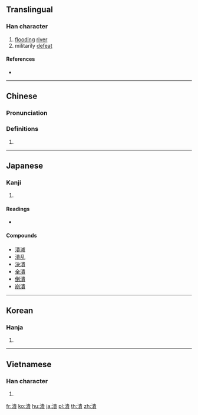 {{also|溃}}
==Translingual==

===Han character===
{{Han char|rn=85|rad=水|as=12|sn=15|four=35186|canj=ELMC}}

# [[flood]]ing [[river]]
# militarily [[defeat]]

====References====
* {{Han ref|kx=0650.230|dkj=18281|dj=1061.040|hdz=31741.020|uh=6F70|ud=28528|bh=BCEC|bd=48364}}

----

==Chinese==
{{zh-forms|s=溃}}

===Pronunciation===
{{zh-pron
|m=kuì
|c=kui2
|h=pfs=
|md=
|mn=
|w=
|mc=y
|oc=y
|cat=
}}

===Definitions===
{{zh-hanzi}}

# {{rfdef|lang=zh}}

----

==Japanese==

===Kanji===
{{ja-kanji|grade=c|rs=水12}}

# {{defn|lang=ja|sort=水12}}

====Readings====
* {{ja-readings|goon=[[え]] (e)|kanon=[[かい]] (kai)|kun=[[ついえる]] (tsuieru), [[つぶれ]] (tsubure), [[つぶす]] (tsubusu)}}

====Compounds====
* [[潰滅]]
* [[潰乱]]
* [[決潰]]
* [[全潰]]
* [[倒潰]]
* [[崩潰]]

----

==Korean==

===Hanja===
{{ko-hanja|hangeul=궤|eumhun=|rv=gwe|mr=kwe|y=kwey}}

# {{defn|lang=ko|sort=水12}}

----

==Vietnamese==

===Han character===
{{vi-hantu|[[hội]], [[hói]], [[hòi]]|rs=水12}}

# {{defn|lang=vi}}

[[fr:潰]]
[[ko:潰]]
[[hu:潰]]
[[ja:潰]]
[[pl:潰]]
[[th:潰]]
[[zh:潰]]